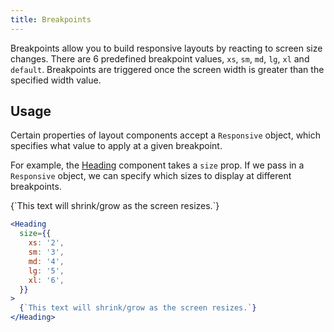 ```yaml
---
title: Breakpoints
---
```


Breakpoints allow you to build responsive layouts by reacting to screen size changes.
There are 6 predefined breakpoint values, `xs`, `sm`, `md`, `lg`, `xl` and `default`.
Breakpoints are triggered once the screen width is greater than the specified width value.

<Example>
  <DataTable
    data={[
      { name: 'default', device: 'Phones (portrait)', width: '0px' },
      { name: 'xs', device: 'Phones (landscape)', width: '520px' },
      { name: 'sm', device: 'Tablets (portrait)', width: '728px' },
      { name: 'md', device: 'Tablets (landscape)', width: '1024px' },
      { name: 'lg', device: 'Laptops', width: '1280px' },
      { name: 'xl', device: 'Desktops', width: '1640px' },
    ]}
  >
    <DataColumn id="name" label="Size" />
    <DataColumn id="device" label="Device" />
    <DataColumn id="width" label="Width" />
  </DataTable>
</Example>

## Usage

Certain properties of layout components accept a `Responsive` object, which specifies what value
to apply at a given breakpoint.

For example, the [Heading](/docs/typeography/heading) component takes a `size` prop. If we pass in a
`Responsive` object, we can specify which sizes to display at different breakpoints.

<Example>
  <Heading
    size={{
      xs: '2',
      sm: '3',
      md: '4',
      lg: '5',
      xl: '6',
    }}
  >
    {`This text will shrink/grow as the screen resizes.`}
  </Heading>
</Example>

```jsx
<Heading
  size={{
    xs: '2',
    sm: '3',
    md: '4',
    lg: '5',
    xl: '6',
  }}
>
  {`This text will shrink/grow as the screen resizes.`}
</Heading>
```
